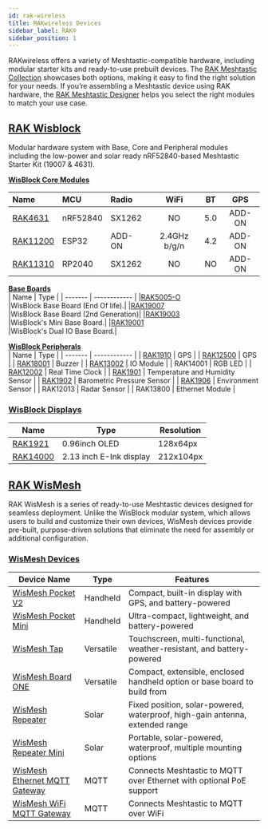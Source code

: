 ```yaml
---
id: rak-wireless
title: RAKwireless Devices
sidebar_label: RAK®
sidebar_position: 1
---
```


RAKwireless offers a variety of Meshtastic-compatible hardware, including modular starter kits and ready-to-use prebuilt devices. The [RAK Meshtastic Collection](https://store.rakwireless.com/collections/meshtastic) showcases both options, making it easy to find the right solution for your needs. If you’re assembling a Meshtastic device using RAK hardware, the [RAK Meshtastic Designer](http://meshtastic-designer.rakwireless.com?utm_source=website_partner&utm_medium=referral&utm_campaign=rak_meshtastic_collab) helps you select the right modules to match your use case.

## [RAK Wisblock](./wisblock/)

Modular hardware system with Base, Core and Peripheral modules including the low-power and solar ready nRF52840-based Meshtastic Starter Kit (19007 & 4631).

[**WisBlock Core Modules**](./rak-wireless/wisblock/core-module/)

| Name                                                             | MCU      | Radio  |     WiFi     | BT  |  GPS   |
| :--------------------------------------------------------------- | :------- | :----- | :----------: | :-: | :----: |
| [RAK4631](./rak-wireless/wisblock/core-module?rakcore=RAK4631)   | nRF52840 | SX1262 |      NO      | 5.0 | ADD-ON |
| [RAK11200](./rak-wireless/wisblock/core-module?rakcore=RAK11200) | ESP32    | ADD-ON | 2.4GHz b/g/n | 4.2 | ADD-ON |
| [RAK11310](./rak-wireless/wisblock/core-module?rakcore=RAK11310) | RP2040   | SX1262 |      NO      | NO  | ADD-ON |

[**Base Boards**](./rak-wireless/wisblock/base-board/)<br/>
| Name    | Type         |
| ------- | ------------ |
|[RAK5005-O](./rak-wireless/wisblock/base-board?rakbase=RAK5005-O)<br/>|WisBlock Base Board (End Of life).|
|[RAK19007](./rak-wireless/wisblock/base-board?rakbase=RAK19007)<br/>|WisBlock Base Board (2nd Generation)|
|[RAK19003](./rak-wireless/wisblock/base-board?rakbase=RAK19003)<br/>|WisBlock's Mini Base Board.|
|[RAK19001](./rak-wireless/wisblock/base-board?rakbase=RAK19001)<br/>|WisBlock's Dual IO Base Board.|

[**WisBlock Peripherals**](./rak-wireless/wisblock/peripherals/)<br/>
| Name    | Type         |
| ------- | ------------ |
| [RAK1910](./rak-wireless/wisblock/peripherals?rakmodules=GPS)    | GPS    | 
| [RAK12500](./rak-wireless/wisblock/peripherals?rakmodules=GPS)    | GPS        |
| [RAK18001](./rak-wireless/wisblock/peripherals?rakmodules=Buzzer)   | Buzzer       |
| [RAK13002](./rak-wireless/wisblock/peripherals?rakmodules=IO)      |   IO Module      |
| RAK14001     | RGB LED      |
| [RAK12002](./rak-wireless/wisblock/peripherals?rakmodules=RTC)     | Real Time Clock        |
| [RAK1901](./rak-wireless/wisblock/peripherals?rakmodules=Sensors&sensors=RAK1901)  | Temperature and Humidity Sensor     | 
| [RAK1902](./rak-wireless/wisblock/peripherals?rakmodules=Sensors&sensors=RAK1902)    | Barometric Pressure Sensor        | 
| [RAK1906](./rak-wireless/wisblock/peripherals?rakmodules=Sensors&sensors=RAK1906)    | Environment Sensor  |
| RAK12013     | Radar Sensor    |
| RAK13800   |     Ethernet Module   |

### [**WisBlock Displays**](./rak-wireless/wisblock/screens/)<br/>
| Name    | Type         | Resolution|
| ------- | ------------ |------------|
|[RAK1921](./rak-wireless/wisblock/screens?rakscreens=OLED)<br/>|0.96inch OLED|128x64px|
|[RAK14000](./rak-wireless/wisblock/screens?rakscreens=E-Ink)<br/>|2.13 inch E-Ink display|212x104px|



## [RAK WisMesh](./wismesh/)

RAK WisMesh is a series of ready-to-use Meshtastic devices designed for seamless deployment. Unlike the WisBlock modular system, which allows users to build and customize their own devices, WisMesh devices provide pre-built, purpose-driven solutions that eliminate the need for assembly or additional configuration.

### [WisMesh Devices](./wismesh/)

| Device Name                                                                  | Type      | Features                                                                     |
| ---------------------------------------------------------------------------- | --------- | ---------------------------------------------------------------------------- |
| [WisMesh Pocket V2](./wismesh/pocket/?pocket=pocketv2)                       | Handheld  | Compact, built-in display with GPS, and battery-powered                      |
| [WisMesh Pocket Mini](./wismesh/pocket/?pocket=pocket-mini)                  | Handheld  | Ultra-compact, lightweight, and battery-powered                              |
| [WisMesh Tap](./wismesh/tap)                                                 | Versatile | Touchscreen, multi-functional, weather-resistant, and battery-powered        |
| [WisMesh Board ONE](./wismesh/board-one)                                     | Versatile | Compact, extensible, enclosed handheld option or base board to build from    |
| [WisMesh Repeater](./wismesh/repeater/?repeater=repeater)                    | Solar     | Fixed position, solar-powered, waterproof, high-gain antenna, extended range |
| [WisMesh Repeater Mini](./wismesh/repeater/?repeater=repeater-mini)          | Solar     | Portable, solar-powered, waterproof, multiple mounting options               |
| [WisMesh Ethernet MQTT Gateway](./wismesh/gateway/?gateway=gateway-ethernet) | MQTT      | Connects Meshtastic to MQTT over Ethernet with optional PoE support          |
| [WisMesh WiFi MQTT Gateway](./wismesh/gateway/?gateway=gateway-wifi)         | MQTT      | Connects Meshtastic to MQTT over WiFi                                        |
